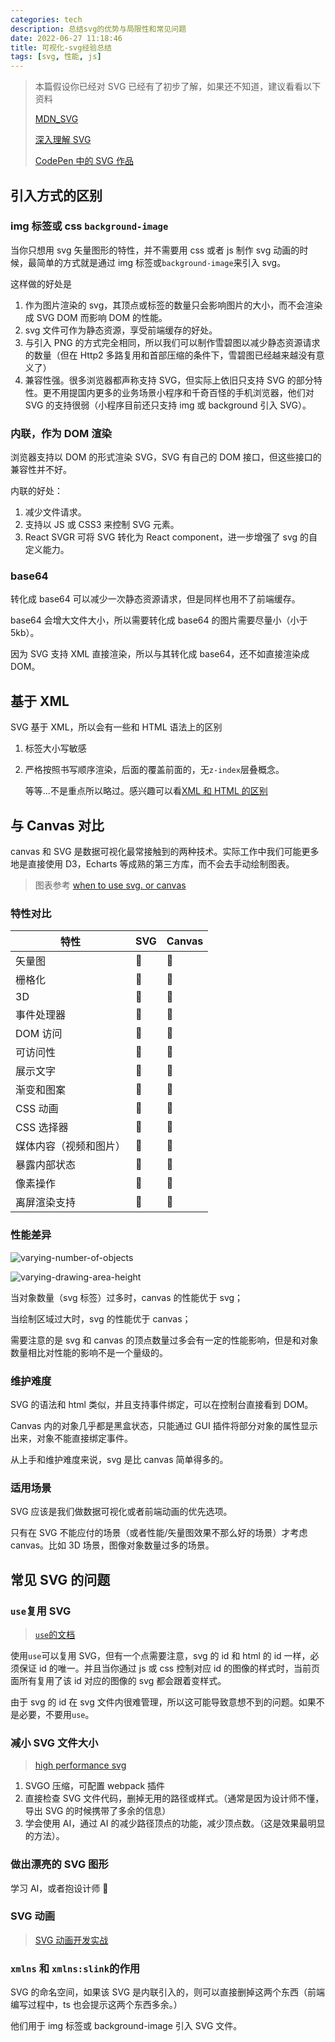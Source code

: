 ```yaml
---
categories: tech
description: 总结svg的优势与局限性和常见问题
date: 2022-06-27 11:18:46
title: 可视化-svg经验总结
tags: [svg, 性能, js]
---
```


> 本篇假设你已经对 SVG 已经有了初步了解，如果还不知道，建议看看以下资料
>
> [MDN_SVG](https://developer.mozilla.org/zh-CN/docs/Web/SVG/Tutorial)
>
> [深入理解 SVG](https://www.books.com.tw/products/CN11486864)
>
> [CodePen 中的 SVG 作品](https://codepen.io/search/pens?q=svg)

## 引入方式的区别

### img 标签或 css `background-image`

当你只想用 svg 矢量图形的特性，并不需要用 css 或者 js 制作 svg 动画的时候，最简单的方式就是通过 img 标签或`background-image`来引入 svg。

这样做的好处是

1. 作为图片渲染的 svg，其顶点或标签的数量只会影响图片的大小，而不会渲染成 SVG DOM 而影响 DOM 的性能。
2. svg 文件可作为静态资源，享受前端缓存的好处。
3. 与引入 PNG 的方式完全相同，所以我们可以制作雪碧图以减少静态资源请求的数量（但在 Http2 多路复用和首部压缩的条件下，雪碧图已经越来越没有意义了）
4. 兼容性强。很多浏览器都声称支持 SVG，但实际上依旧只支持 SVG 的部分特性。更不用提国内更多的业务场景小程序和千奇百怪的手机浏览器，他们对 SVG 的支持很弱（小程序目前还只支持 img 或 background 引入 SVG）。

### 内联，作为 DOM 渲染

浏览器支持以 DOM 的形式渲染 SVG，SVG 有自己的 DOM 接口，但这些接口的兼容性并不好。

内联的好处：

1. 减少文件请求。
2. 支持以 JS 或 CSS3 来控制 SVG 元素。
3. React SVGR 可将 SVG 转化为 React component，进一步增强了 svg 的自定义能力。

### base64

转化成 base64 可以减少一次静态资源请求，但是同样也用不了前端缓存。

base64 会增大文件大小，所以需要转化成 base64 的图片需要尽量小（小于 5kb）。

因为 SVG 支持 XML 直接渲染，所以与其转化成 base64，还不如直接渲染成 DOM。

## 基于 XML

SVG 基于 XML，所以会有一些和 HTML 语法上的区别

1. 标签大小写敏感

2. 严格按照书写顺序渲染，后面的覆盖前面的，无`z-index`层叠概念。

   等等...不是重点所以略过。感兴趣可以看[XML 和 HTML 的区别](https://www.html.cn/qa/html5/10300.html)

## 与 Canvas 对比

canvas 和 SVG 是数据可视化最常接触到的两种技术。实际工作中我们可能更多地是直接使用 D3，Echarts 等成熟的第三方库，而不会去手动绘制图表。

> 图表参考 [when to use svg. or canvas](https://css-tricks.com/when-to-use-svg-vs-when-to-use-canvas/)

### 特性对比

| 特性                   | SVG | Canvas |
| ---------------------- | --- | ------ |
| 矢量图                 | 🍏  | 🍎     |
| 栅格化                 | 🍎  | 🍏     |
| 3D                     | 🍎  | 🍏     |
| 事件处理器             | 🍏  | 🍎     |
| DOM 访问               | 🍏  | 🍎     |
| 可访问性               | 🍏  | 🥭     |
| 展示文字               | 🍏  | 🍏     |
| 渐变和图案             | 🍏  | 🍏     |
| CSS 动画               | 🍏  | 🍎     |
| CSS 选择器             | 🍏  | 🍏     |
| 媒体内容（视频和图片） | 🍎  | 🍏     |
| 暴露内部状态           | 🍎  | 🍏     |
| 像素操作               | 🍎  | 🍏     |
| 离屏渲染支持           | 🍎  | 🍏     |

### 性能差异

![varying-number-of-objects](./varying-number-of-objects.png)

![varying-drawing-area-height](./varying-drawing-area-height.png)

当对象数量（svg 标签）过多时，canvas 的性能优于 svg；

当绘制区域过大时，svg 的性能优于 canvas；

需要注意的是 svg 和 canvas 的顶点数量过多会有一定的性能影响，但是和对象数量相比对性能的影响不是一个量级的。

### 维护难度

SVG 的语法和 html 类似，并且支持事件绑定，可以在控制台直接看到 DOM。

Canvas 内的对象几乎都是黑盒状态，只能通过 GUI 插件将部分对象的属性显示出来，对象不能直接绑定事件。

从上手和维护难度来说，svg 是比 canvas 简单得多的。

### 适用场景

SVG 应该是我们做数据可视化或者前端动画的优先选项。

只有在 SVG 不能应付的场景（或者性能/矢量图效果不那么好的场景）才考虑 canvas。比如 3D 场景，图像对象数量过多的场景。

## 常见 SVG 的问题

### `use`复用 SVG

> [`use`的文档](https://developer.mozilla.org/zh-CN/docs/Web/SVG/Element/use)

使用`use`可以复用 SVG，但有一个点需要注意，svg 的 id 和 html 的 id 一样，必须保证 id 的唯一。并且当你通过 js 或 css 控制对应 id 的图像的样式时，当前页面所有复用了该 id 对应的图像的 svg 都会跟着变样式。

由于 svg 的 id 在 svg 文件内很难管理，所以这可能导致意想不到的问题。如果不是必要，不要用`use`。

### 减小 SVG 文件大小

> [high performance svg](https://css-tricks.com/high-performance-svgs/)

1. SVGO 压缩，可配置 webpack 插件
2. 直接检查 SVG 文件代码，删掉无用的路径或样式。（通常是因为设计师不懂，导出 SVG 的时候携带了多余的信息）
3. 学会使用 AI，通过 AI 的减少路径顶点的功能，减少顶点数。（这是效果最明显的方法）。

### 做出漂亮的 SVG 图形

学习 AI，或者抱设计师 🦵

### SVG 动画

> [SVG 动画开发实战](https://svg-animation-booklet.vercel.app/overview.html)

### `xmlns` 和 `xmlns:slink`的作用

SVG 的命名空间，如果该 SVG 是内联引入的，则可以直接删掉这两个东西（前端编写过程中，ts 也会提示这两个东西多余。）

他们用于 img 标签或 background-image 引入 SVG 文件。
